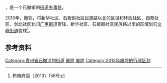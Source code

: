 {{中国乡级行政区|52/27/01/003/000}}
'''{{PAGENAMEBASE}}'''，是{{PRC admin/fullname|52/27/01}}一个已撤销的[[街道办事处|街道办事处]]。

2013年，撤销{{PAGENAMEBASE}}，将新华社区、石板街社区民族路以北的区域和环西社区、西苑社区、剑北社区划归[[广惠街道|广惠街道]]管辖，新华社区、石板街社区民族路以南的区域划归[[文峰街道_(都匀市)|文峰街道]]管辖<ref>黔南府函〔2013〕158号</ref>。

== 参考资料 ==

{{reflist}}

{{贵州行政区划小作品}}
[[Category:贵州省已撤消的街道|Category:贵州省已撤消的街道]]
[[Category:黔南州街道|废除]]
[[Category:都匀市行政区划|废除]]
[[Category:2013年废除的行政区划|Category:2013年废除的行政区划]]